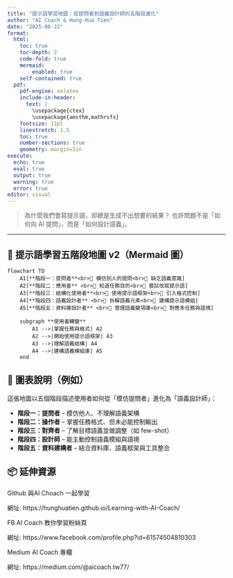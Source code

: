 ---
title: "提示語學習地圖：從提問者到語義設計師的五階段進化"
author: "AI Coach & Hung-Hua Tien"
date: "2025-06-22"
format:
  html:
    toc: true
    toc-depth: 2
    code-fold: true
    mermaid:
        enabled: true
    self-contained: true
  pdf:
    pdf-engine: xelatex
    include-in-header:
      text: |
        \usepackage{ctex}
        \usepackage{amsthm,mathrsfs}
    fontsize: 11pt
    linestretch: 1.5
    toc: true
    number-sections: true
    geometry: margin=1in
execute:
  echo: true
  eval: true
  output: true
  warning: true
  error: true
editor: visual
---

> 為什麼我們會寫提示語，卻總是生成不出想要的結果？ 也許問題不是「如何向 AI 提問」，而是「如何設計語義」。

------------------------------------------------------------------------

## 📌 提示語學習五階段地圖 v2（Mermaid 圖）

```{mermaid}
flowchart TD
    A1[**階段一：提問者**<br>🔹 模仿別人的提問<br>🔹 缺乏語義意識]
    A2[**階段二：應用者** <br>🔹 知道任務目的<br>🔹 嘗試改寫提示語]
    A3[**階段三：結構化使用者**<br>🔹 使用提示語框架<br>🔹 引入格式控制]
    A4[**階段四：語義設計者** <br>🔹 拆解語義元素<br>🔹 建構提示語模組]
    A5[**階段五：資料庫設計者** <br>🔹 管理語義變項庫<br>🔹 對應多任務與語境]

    subgraph **使用者轉變**
        A1 -->|掌握任務與格式| A2
        A2 -->|開始使用提示語框架| A3
        A3 -->|理解語義結構| A4
        A4 -->|建構語義模組庫| A5
    end
```

## 🧭 圖表說明（例如）

這張地圖以五個階段描述使用者如何從「模仿提問者」進化為「語義設計師」：

-   **階段一：提問者** – 模仿他人、不理解語義架構
-   **階段二：操作者** – 掌握任務格式、但未必能控制輸出
-   **階段三：對齊者** – 了解目標語義並做調整（如 few-shot）
-   **階段四：設計師** – 能主動控制語義模組與語境
-   **階段五：資料建構者** – 結合資料庫、語義框架與工具整合

## 📦 延伸資源

Github 與AI Choach 一起學習

網址: https://hunghuatien.github.io/Learning-with-AI-Coach/

FB AI Coach 教你學習粉絲頁

網址: https://www.facebook.com/profile.php?id=61574504810303

Medium AI Coach 專欄

網址: https://medium.com/@aicoach.tw77/